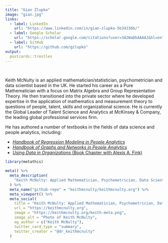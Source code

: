 ```yaml
---
title: "Gian Zlupko"
image: "gian.jpg"
links:
  - label: LinkedIn
    url: "https://www.linkedin.com/in/gian-zlupko-5b34336b/"
  - label: Google Scholar
    url: "https://scholar.google.com/citations?user=3A2WaDkAAAAJ&hl=en"
  - label: GitHub
    url: "https://github.com/gzlupko"
output:
  postcards::trestles
---
```


<br>

Keith McNulty is an applied mathematician/statistician, psychometrician and data scientist based in the UK.  He started his career as a Pure Mathematician with a focus on Matrix Algebra and Group Representation Theory. He then transitioned into the private sector where he developed expertise in the application of mathematics and measurement theory to questions of people, talent, skills and organizational science.  He is currently the Global Leader of Talent Science and Analytics at McKinsey & Company, the leading global professional services firm.  

He has authored a number of textbooks in the fields of data science and people analytics, including:

- [*Handbook of Regression Modeling in People Analytics*](https://www.routledge.com/Handbook-of-Regression-Modeling-in-People-Analytics-With-Examples-in-R/McNulty/p/book/9781032041742)
- [*Handbook of Graphs and Networks in People Analytics*](https://www.routledge.com/Handbook-of-Graphs-and-Networks-in-People-Analytics-With-Examples-in-R/McNulty/p/book/9781032204970)
- [*Using Data in Organizations* (Book Chapter with Alexis A. Fink)](https://www.routledge.com/Data-Methods-and-Theory-in-the-Organizational-Sciences-A-New-Synthesis/Murphy/p/book/9780367857707)


```r
library(metathis)

meta() %>%
  meta_description(
    "Keith McNulty: Applied Mathematician, Psychometrician, Data Scientist and Author"
  ) %>% 
  meta_name("github-repo" = "keithmcnulty/keithmcnulty.org") %>% 
  meta_viewport() %>% 
  meta_social(
    title = "Keith McNulty: Applied Mathematician, Psychometrician, Data Scientist and Author",
    url = "https://keithmcnulty.org",
    image = "https://keithmcnulty.org/keith-meta.png",
    image_alt = "Photo of Keith McNulty",
    og_author = c("Keith McNulty"),
    twitter_card_type = "summary",
    twitter_creator = "@dr_keithmcnulty"
  )
```